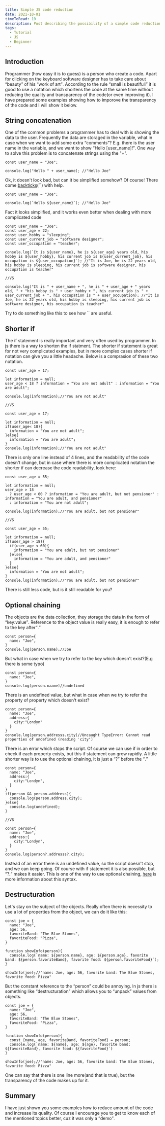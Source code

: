 ```yaml
---
title: Simple JS code reduction
date: 2021-10-01
timeToRead: 10
description: Post describing the possibility of a simple code reduction
tags:
  - Tutorial
  - JS
  - Beginner
---
```

<h2>Introduction</h2>

<p>Programmer (how easy it is to guess) is a person who create a code. Apart for clicking on the keyboard software designer has to take care about <q>beauty</q> of his <q>work of art</q>. According to the rule <q>small is beautifull</q> it is good to use a notation which shortens the code at the same time without reducing the quality and transparency of the code(or even improving it). I have prepared some examples showing how to imporove the transparency of the code and I will show it below.</p>

<h2>String concatenation</h2>

<p>One of the common problems a programmer has to deal with is showing the data to the user. Frequently the data are storaged in the variable, what in case when we want to add some extra <q>comments</q>? E.g. there is the user name in the variable, and we want to show <q>Hello [user_name]!</q>. One way to solve this problem is to concatenate strings using the "+".</p>

```js:title=example-1
const user_name = "Joe";

console.log("Hello " + user_name); //"Hello Joe"
```
<p>Ok, it doesn't look bad, but can it be simplified somehow? Of course! There come <a href="https://developer.mozilla.org/en-US/docs/Web/JavaScript/Reference/Template_literals" target="_blank">backticks</a>(``) with help.</p>

```js:title=example-2
const user_name = "Joe";

console.log(`Hello ${user_name}`); //"Hello Joe"
```

<p>Fact it looks simplified, and it works even better when dealing with more complicated code</p>

```js:title=example-3
const user_name = "Joe";
const user_age = 22;
const user_hobby = "sleeping";
const user_current_job = "software designer";
const user_occupation = "teacher";

console.log(`It is ${user_name}, he is ${user_age} years old, his hobby is ${user_hobby}, his current job is ${user_current_job}, his occupation is ${user_occupation}`); //"It is Joe, he is 22 years old, his hobby is sleeping, his current job is software designer, his occupation is teacher"

//VS

console.log("It is " + user_name + ", he is " + user_age + " years old, " + "his hobby is " + user_hobby + ", his current job is " + user_current_job + ", his occupation is " + user_occupation); //"It is Joe, he is 22 years old, his hobby is sleeping, his current job is software designer, his occupation is teacher"
```

<p>Try to do something like this to see how `` are useful.</p>

<h2>Shorter if</h2>

<p>The if statement is really important and very often used by programmer. In js there is a way to shorten the if statment. The shorter if statement is great for not very complicated examples, but in more complex cases shorter if notation can give you a little headache. Below is a comprasion of these two notation.</p>

```js:title=example-4
const user_age = 17;

let information = null;
user_age < 18 ? information = "You are not adult" : information = "You are adult";

console.log(information);//"You are not adult"

//VS

const user_age = 17;

let information = null;
if(user_age< 18){
  information = "You are not adult";
}else{
  information = "You are adult";
}
console.log(information);//"You are not adult"
```

<p>There is only one line instead of 4 lines, and the readability of the code doesn't change, but in case where there is more complicated notation the shorter if can decrease the code readability, look here:</p>

```js:title=example-5
const user_age = 55;

let information = null;
user_age > 18
  ? user_age < 60 ? information = "You are adult, but not pensioner" : information = "You are adult, and pensioner"
  : information = "You are not adult";

console.log(information);//"You are adult, but not pensioner"

//VS

const user_age = 55;

let information = null;
if(user_age > 18){
  if(user_age < 60){
    information = "You are adult, but not pensioner"
  }else{
    information = "You are adult, and pensioner"
  }
}else{
  information = "You are not adult";
}
console.log(information);//"You are adult, but not pensioner"
```
<p>There is still less code, but is it still readable for you?</p>

<h2>Optional chaining</h2>

<p>The objects are the data collection, they storage the data in the form of <q>key:value</q>. Reference to the object value is really easy, it is enough to refer to the key after<q>.</q></p>

```js:title=example-6
const person={
  name: "Joe",
}
console.log(person.name);//Joe
```

<p>But what in case when we try to refer to the key which doesn't exist?(E.g there is some typo)</p>

```js:title=example-7
const person={
  name: "Joe",
}
console.log(person.naame)//undefined
```

<p>There is an undefined value, but what in case when we try to refer the property of property which doesn't exist?</p>

```js:title=example-8
const person={
  name: "Joe",
  address:{
    city:"Londyn"
  }
}
console.log(person.addresss.city)//Uncaught TypeError: Cannot read properties of undefined (reading 'city')
```
<p>There is an error which stops the script. Of course we can use if in order to check if each property exists, but this if statement can grow rapidly. A little shorter way is to use the optional chaining, it is just a <q>?</q> before the <q>.</q></p>

```js:title=example-9
const person={
  name: "Joe",
  address:{
    city:"Londyn",
  }
}
if(person && person.adddress){
  console.log(person.address.city);
}else{
  console.log(undefined);
}

//VS

const person={
  name: "Joe",
  address:{
    city:"Londyn",
  }
}
console.log(person?.addresss?.city);
```

<p>Instead of an error there is an undefined value, so the script doesn't stop, and we can keep going. Of course with if statement it is also possible, but <q>?.</q> makes it easier. This is one of the way to use optional chaining, <a href="https://developer.mozilla.org/en-US/docs/Web/JavaScript/Reference/Operators/Optional_chaining" target="_blank">here</a> is more information about this syntax.</p>

<h2>Destructuration</h2>

<p>Let's stay on the subject of the objects. Really often there is necessity to use a lot of properties from the object, we can do it like this:</p>

```js:title=example-10
const joe = {
  name: "Joe",
  age: 56,
  favoriteBand: "The Blue Stones",
  favoriteFood: "Pizza",
}

function showInfo(person){
  console.log(`name: ${person.name}, age: ${person.age}, favorite band: ${person.favoriteBand}, favorite food: ${person.favoriteFood}`);
}

showInfo(joe);//"name: Joe, age: 56, favorite band: The Blue Stones, favorite food: Pizza"
```
<p>But the constant reference to the <q>person</q> could be annoying. In js there is something like <q>destructuration</q> which allows you to <q>unpack</q> values from objects.</p>

```js:title=example-11
const joe = {
  name: "Joe",
  age: 56,
  favoriteBand: "The Blue Stones",
  favoriteFood: "Pizza",
}

function showInfo(person){
  const {name, age, favoriteBand, favoriteFood} = person;
  console.log(`name: ${name}, age: ${age}, favorite band: ${favoriteBand}, favorite food: ${favoriteFood}`)
}

showInfo(joe);//"name: Joe, age: 56, favorite band: The Blue Stones, favorite food: Pizza"
```
<p>One can say that there is one line more(and that is true), but the transparency of the code makes up for it.</p>

<h2>Summary</h2>

<p>I have just shown you some examples how to reduce amount of the code and increase its quality. Of course I encourage you to get to know each of the mentioned topics better, cuz it was only a <q>demo</q>.</p>